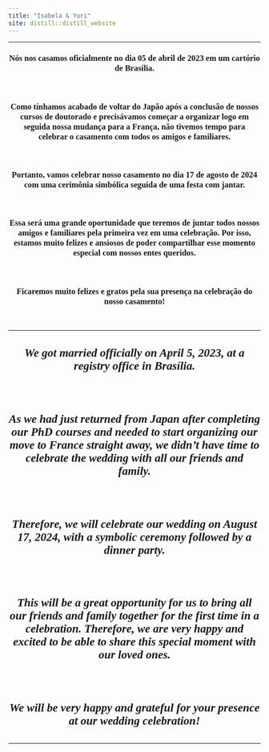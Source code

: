 ```yaml
---
title: "Isabela & Yuri"
site: distill::distill_website
---
```


<style type="text/css">
.slick-initialized .slick-slide {
    padding: 0;
}
</style>

<style type="text/css">
h1{
font-family: Taviraj;
}
</style>

<style type="text/css">
h2{
font-family: Taviraj;
}
</style>

<style type="text/css">
h3{
text-align: center;
font-family: Taviraj;
}
</style>

<style type="text/css">
h4{
font-family: Taviraj;
text-align: center;
font-size: 23px;
}
</style>


<style type="text/css">
a{
font-size: 17px;
font-family: Taviraj;
}
</style>

<style type="text/css">
.navbar-fixed-top{
position: absolute;
z-index: 2;
}
</style>

<style type="text/css">
  .navbar-brand {
    content:url(https://media.githubusercontent.com/media/isabela-yuri/isabela-yuri.github.io/main/6bc7410d1d5c571c49960a66fb96a54a856e3fb3/imgs/sakura_complete_2.png);
    width:100%; /*width of your image*/
    max-width: 100%;
    margin-top: -5%;
   height:auto; /*height of your image*/
   padding = 0;
  }
}
</style>

<style type="text/css">
   .title{
   font-size: 0px !important;
}
</style>

<style type="text/css">
   .my_text{
   text-align: center;
   font-family: Taviraj;
}
</style>

<style type="text/css">
   img{
   padding: 3px;
   z-index: 1;
   position: relative;
}
</style>

<style type="text/css">
   .center {
  display: block;
  margin-left: auto;
  margin-right: auto;
  margin-top: auto;
}
</style>

----


### Nós nos casamos oficialmente no dia 05 de abril de 2023 em um cartório de Brasília.

</br>

### Como tínhamos acabado de voltar do Japão após a conclusão de nossos cursos de doutorado e precisávamos começar a organizar logo em seguida nossa mudança para a França, não tivemos tempo para celebrar o casamento com todos os amigos e familiares.

</br>

### Portanto, vamos celebrar nosso casamento no dia 17 de agosto de 2024 com uma cerimônia simbólica seguida de uma festa com jantar.

</br>

### Essa será uma grande oportunidade que teremos de juntar todos nossos amigos e familiares pela primeira vez em uma celebração. Por isso, estamos muito felizes e ansiosos de poder compartilhar esse momento especial com nossos entes queridos.

</br>

### Ficaremos muito felizes e gratos pela sua presença na celebração do nosso casamento!

</br>

----

#### *We got married officially on April 5, 2023, at a registry office in Brasília.*

</br>

#### *As we had just returned from Japan after completing our PhD courses and needed to start organizing our move to France straight away, we didn't have time to celebrate the wedding with all our friends and family.*

</br>

#### *Therefore, we will celebrate our wedding on August 17, 2024, with a symbolic ceremony followed by a dinner party.*

</br>

#### *This will be a great opportunity for us to bring all our friends and family together for the first time in a celebration. Therefore, we are very happy and excited to be able to share this special moment with our loved ones.*

</br>

#### *We will be very happy and grateful for your presence at our wedding celebration!*

----

